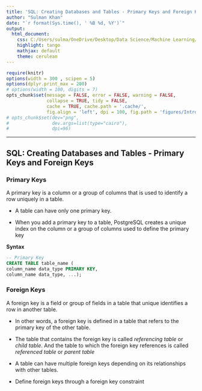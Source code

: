 ---
title: 'SQL: Creating Databases and Tables - Primary Keys and Foreign Keys'
author: "Sulman Khan"
date: "`r format(Sys.time(), ' %B %d, %Y')`"
output: 
  html_document:
    css: C:/Users/sulma/OneDrive/Desktop/Data Science/Machine Learning/gf_small_touches.css
    highlight: tango
    mathjax: default
    theme: cerulean
---

```{r setup, cache = FALSE, echo = FALSE, message = FALSE, warning = FALSE, tidy = FALSE}
require(knitr)
options(width = 300 , scipen = 5)
options(dplyr.print_max = 200)
# options(width = 100, digits = 7)
opts_chunk$set(message = FALSE, error = FALSE, warning = FALSE, 
               collapse = TRUE, tidy = FALSE,
               cache = TRUE, cache.path = '.cache/', 
               fig.align = 'left', dpi = 100, fig.path = 'figures/Introductiontotextanalytics/')
# opts_chunk$set(dev="png", 
#                dev.args=list(type="cairo"),
#                dpi=96)
```
---

## SQL: Creating Databases and Tables - Primary Keys and Foreign Keys


### Primary Keys

A primary key is  a column or a group of columns that is used to identify a row uniquely in a table.

* A table can have only one primary key.

* When you add a primary key to a table, PostgreSQL creates a unique index on the column or a group of columns used to define the primary key

**Syntax**

```{SQL, eval = FALSE}
-- Primary Key
CREATE TABLE table_name (
column_name data_type PRIMARY KEY,
column_name data_type, ...);
```

### Foreign Keys

A foreign key is a field or group of fields in a table that unique identifies a row in another table.

* In other words, a foreign key is defined in a table that refers to the primary key of the other table.

* The table that contains the foreign key is called *referencing table* or *child table*. And the table to which the foreign key references is called *referenced table* or *parent table*

* A table can have multiple foreign keys depending on its relationships with other tables.

* Define foreign keys through a foreign key constraint
        